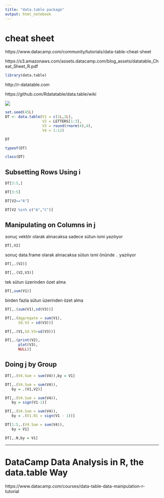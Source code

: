 ```yaml
---
title: "data.table package"
output: html_notebook
---
```


# cheat sheet

https://www.datacamp.com/community/tutorials/data-table-cheat-sheet

https://s3.amazonaws.com/assets.datacamp.com/blog_assets/datatable_Cheat_Sheet_R.pdf


```r
library(data.table)
```
http://r-datatable.com

https://github.com/Rdatatable/data.table/wiki

[![](https://raw.githubusercontent.com/wiki/Rdatatable/data.table/pictures/syntax1.jpg)](https://github.com/Rdatatable/data.table/wiki/talks/ArunSrinivasanSatRdaysBudapest2016.pdf)


```r
set.seed(45L)
DT <- data.table(V1 = c(1L,2L),
                 V2 = LETTERS[1:3],
                 V3 = round(rnorm(4),4),
                 V4 = 1:12)
```


```r
DT
```



```r
typeof(DT)
```

```r
class(DT)
```





## Subsetting Rows Using i

```r
DT[3:5,]
```



```r
DT[3:5]
```

```r
DT[V2=="A"]
```


```r
DT[V2 %in% c("A","C")]
```


## Manipulating on Columns in j

sonuç vektör olarak alınacaksa sadece sütun ismi yazılıyor

```r
DT[,V2]
```

sonuç data.frame olarak alınacaksa sütun ismi önünde `.` yazılıyor

```r
DT[,.(V2)]
```



```r
DT[,.(V2,V3)]
```

tek sütun üzerinden özet alma

```r
DT[,sum(V1)]
```

birden fazla sütun üzerinden özet alma

```r
DT[,.(sum(V1),sd(V3))]
```

```r
DT[,.(Aggregate = sum(V1),
      Sd.V3 = sd(V3))]
```

```r
DT[,.(V1,Sd.V3=sd(V3))]
```

```r
DT[,.(print(V2),
      plot(V3),
      NULL)]
```


## Doing j by Group

```r
DT[,.(V4.Sum = sum(V4)),by = V1]
```


```r
DT[,.(V4.Sum = sum(V4)),
   by = .(V1,V2)]
```




```r
DT[,.(V4.Sum = sum(V4)),
   by = sign(V1-1)]
```



```r
DT[,.(V4.Sum = sum(V4)),
   by = .(V1.01 = sign(V1 - 1))]
```


```r
DT[1:5,.(V4.Sum = sum(V4)), 
   by = V1]
```

```r
DT[,.N,by = V1]
```
















---

# DataCamp Data Analysis in R, the data.table Way

https://www.datacamp.com/courses/data-table-data-manipulation-r-tutorial


